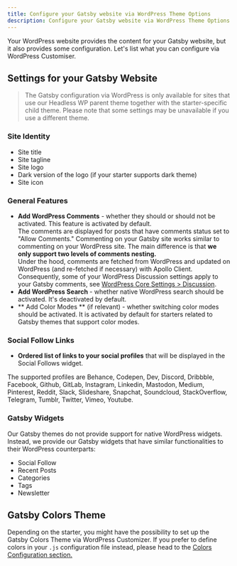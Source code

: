 ```yaml
---
title: Configure your Gatsby website via WordPress Theme Options
description: Configure your Gatsby website via WordPress Theme Options
---
```


Your WordPress website provides the content for your Gatsby website, but it also provides some configuration. Let's list what you can configure via WordPress Customiser.

## Settings for your Gatsby Website

> The Gatsby configuration via WordPress is only available for sites that use our Headless WP parent theme together with the starter-specific child theme. Please note that some settings may be unavailable if you use a different theme.

### Site Identity

- Site title
- Site tagline
- Site logo
- Dark version of the logo (if your starter supports dark theme)
- Site icon

### General Features

- **Add WordPress Comments** - whether they should or should not be activated. This feature is activated by default.  
  The comments are displayed for posts that have comments status set to "Allow Comments."
  Commenting on your Gatsby site works similar to commenting on your WordPress site.
  The main difference is that **we only support two levels of comments nesting.**  
   Under the hood, comments are fetched from WordPress and updated on WordPress (and re-fetched if necessary) with Apollo Client.
  Consequently, some of your WordPress Discussion settings apply to your Gatsby comments, see [WordPress Core Settings > Discussion](http://localhost:8000/configuration/wp-core#settings--discussion).
- **Add WordPress Search** - whether native WordPress search should be activated. It's deactivated by default.
- ** Add Color Modes ** (if relevant) - whether switching color modes should be activated. It is activated by default for starters related to Gatsby themes that support color modes.

### Social Follow Links

- **Ordered list of links to your social profiles** that will be displayed in the Social Follows widget.

The supported profiles are Behance, Codepen, Dev, Discord, Dribbble, Facebook, Github, GitLab, Instagram, Linkedin, Mastodon, Medium, Pinterest, Reddit, Slack, Slideshare, Snapchat, Soundcloud, StackOverflow, Telegram, Tumblr, Twitter, Vimeo, Youtube.

### Gatsby Widgets

Our Gatsby themes do not provide support for native WordPress widgets. Instead, we provide our Gatsby widgets that have similar functionalities to their WordPress counterparts:

- Social Follow
- Recent Posts
- Categories
- Tags
- Newsletter

## Gatsby Colors Theme

Depending on the starter, you might have the possibility to set up the Gatsby Colors Theme via WordPress Customizer. If you prefer to define colors in your `.js` configuration file instead, please head to the [Colors Configuration section.](/configuration/colors/#setting-colors-in-js-configuration-file)
